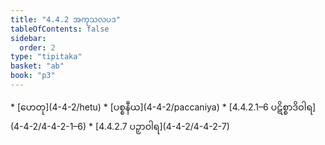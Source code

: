 ```yaml
---
title: "4.4.2 အကုသလပဒ"
tableOfContents: false
sidebar:
  order: 2
type: "tipitaka"
basket: "ab"
book: "p3"
---
```



<DynamicBreadcrumb />



<TableOfContents book="p3" section="4.4.2">
* [ဟေတု](4-4-2/hetu)
* [ပစ္စနီယ](4-4-2/paccaniya)
* [4.4.2.1–6 ပဋိစ္စာဒိဝါရ](4-4-2/4-4-2-1–6)
* [4.4.2.7 ပဉှာဝါရ](4-4-2/4-4-2-7)
</TableOfContents>